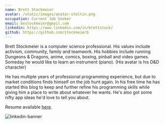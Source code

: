```yaml
---
name: Brett Stockmeier
avatar: /static/images/avatar-stoltin.png
occupation: Current Job Seeker
email: bestockmeier@gmail.com
linkedin: https://www.linkedin.com/in/brettstock/
github: https://github.com/stockmeierb
---
```


Brett Stockmeier is a computer science professional. His values include activism, community, family and teamwork. His hobbies include running Dungeons & Dragons, anime, comics, boxing, pinball and video games. Someday he would like to learn an instrument (piano). (His avatar is his D&D character)

He has multiple years of professional programming experience, but due to market conditions finds himself on the job hunt again. In his free time he has started this blog to keep and further refine his programming skills while giving him a place to write about whatever he wants. He's also got some nifty app ideas he'd love to tell you about.

Resume available [here](https://drive.google.com/file/d/1brIlULOvAhumdHBNT00aWQisqnPUf3nM/view?usp=share_link).


![linkedin-banner](/public/static/images/linkedIn-banner.png)
